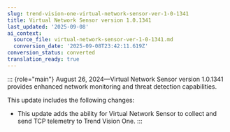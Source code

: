 ```yaml
---
slug: trend-vision-one-virtual-network-sensor-ver-1-0-1341
title: Virtual Network Sensor version 1.0.1341
last_updated: '2025-09-08'
ai_context:
  source_file: virtual-network-sensor-ver-1-0-1341.md
  conversion_date: '2025-09-08T23:42:11.619Z'
conversion_status: converted
translation_ready: true
---
```


::: {role="main"}
August 26, 2024—Virtual Network Sensor version 1.0.1341 provides enhanced network monitoring and threat detection capabilities.

This update includes the following changes:

- This update adds the ability for Virtual Network Sensor to collect and send TCP telemetry to Trend Vision One.
:::

